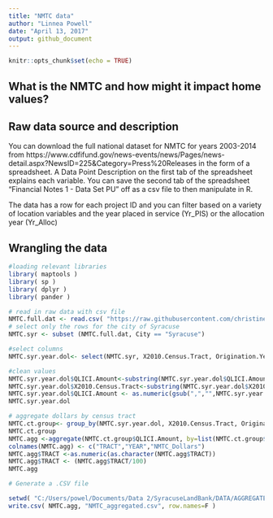 ```yaml
---
title: "NMTC data"
author: "Linnea Powell"
date: "April 13, 2017"
output: github_document
---
```


```r
knitr::opts_chunk$set(echo = TRUE)
```

## What is the NMTC and how might it impact home values?

## Raw data source and description
You can download the full national dataset for NMTC for years 2003-2014 from https://www.cdfifund.gov/news-events/news/Pages/news-detail.aspx?NewsID=225&Category=Press%20Releases in the form of a spreadsheet. A Data Point Description on the first tab of the spreadsheet explains each variable. You can save the second tab of the spreadsheet "Financial Notes 1 - Data Set PU" off as a csv file to then manipulate in R.

The data has a row for each project ID and you can filter based on a variety of location variables and the year placed in service (Yr_PIS) or the allocation year (Yr_Alloc)

## Wrangling the data
```r
#loading relevant libraries
library( maptools )
library( sp )
library( dplyr )
library( pander )
```

```r
# read in raw data with csv file
NMTC.full.dat <- read.csv( "https://raw.githubusercontent.com/christine-brown/SyracuseLandBank/master/DATA/RAW_DATA/NMTC_raw.csv", header=TRUE)
# select only the rows for the city of Syracuse
NMTC.syr <- subset (NMTC.full.dat, City == "Syracuse")

```


```r
#select columns
NMTC.syr.year.dol<- select(NMTC.syr, X2010.Census.Tract, Origination.Year, QLICI.Amount)

#clean values
NMTC.syr.year.dol$QLICI.Amount<-substring(NMTC.syr.year.dol$QLICI.Amount,2)
NMTC.syr.year.dol$X2010.Census.Tract<-substring(NMTC.syr.year.dol$X2010.Census.Tract,8)
NMTC.syr.year.dol$QLICI.Amount <- as.numeric(gsub(",","",NMTC.syr.year.dol$QLICI.Amount))
NMTC.syr.year.dol

# aggregate dollars by census tract
NMTC.ct.group<- group_by(NMTC.syr.year.dol, X2010.Census.Tract, Origination.Year, QLICI.Amount)
NMTC.ct.group
NMTC.agg <-aggregate(NMTC.ct.group$QLICI.Amount, by=list(NMTC.ct.group$X2010.Census.Tract, NMTC.ct.group$Origination.Year), FUN=sum, na.rm=TRUE)
colnames(NMTC.agg) <- c("TRACT","YEAR","NMTC_Dollars")
NMTC.agg$TRACT <-as.numeric(as.character(NMTC.agg$TRACT))
NMTC.agg$TRACT <- (NMTC.agg$TRACT/100)
NMTC.agg

```

```r

# Generate a .CSV file 

setwd( "C:/Users/powel/Documents/Data 2/SyracuseLandBank/DATA/AGGREGATED_DATA" )
write.csv( NMTC.agg, "NMTC_aggregated.csv", row.names=F )

```
